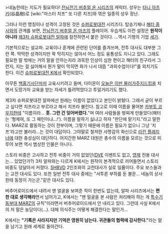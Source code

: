 >네놈한테는 지도가 필요하다!
[[전뇌전기 버추얼 온 시리즈]]의 캐릭터. 
성우는 [[타니 아츠키]](谷晶樹)로 [wiki:"마스터 치프" 또 다른 치프]와 엮은 일종의 성우 장난.

그러나 이런 명칭이나 성격이 고정된 것은 [[슈퍼로봇대전]] 시리즈다. 탑승기체나 [[해터 중사]]와의 관계를 보면, [[전뇌전기 버추얼 온 마즈]]의 플레이어. 우습게도 이런 설정은 '''원작이 아니라''' [[제3차 슈퍼로봇대전 알파]]에 참전하면서 붙은 것이다. ...역시 기행의 기업 [[세가]].

기본적으로는 설교파. 교육이나 훈계에 관련된 단어를 즐겨쓰며, 전투 대사도 대부분 그런 쪽. 딱딱한 성격이지만 꽉 막히지는 않아서 어느 정도 융통성도 지니고 있다. 그래도 필요한 말 밖에는 거의 말을 안하는지라 과묵한 인상이 심한 편이고 해터의 친구라서 그런지, 지는 걸 싫어해서 뭔가 말이 막히면 화가 나서 대뜸 "과외수업이다!"를 외치기도 한다. 이건 [[슈퍼로봇대전 K]]에서 확인되었다. 

아무튼 [[백홍기사단]]마저 교육시키려고 들며, 다이몬이 [[오늘은 이만 물러가주지]]드립을 치면서 도망가자 교육을 받는 자세가 틀려먹었다고 투덜거리기도 했다.

제3차 슈퍼로봇대전 알파에선 원래는 이름이 없었다고 본인이 밝혔다. 그래서 굳이 부르고 싶다면 치프라고 부르라고 해서 치프라 불린다. 참고로 이때 이름을 물어본 [[카부토 코우지]]한테 "이름이라... '''훗. 그런 건 잊어버렸다.'''"며 여러 사람들을 벙찌게 만들었다(해터는 '형제여, 또 그 패턴이냐...!'). 이름을 말하기 싫냐고 하자 "판단에 맡기지."라고 말한다. MARZ로 활동하는 것이 전부이며, 그렇기 때문에 이름은 필요가 없으니 그냥 '치프'라고만 불러라...는 것이 대답이다. 그야말로 철저한 사명감의 화신으로 [[리린 플래지너]]에 대한 충성심이 대단하다. 어지간한 MARZ 대원은 총수의 이름을 모르는 것으로 미루어 보면 역시 범상한 인물은 아니다.

스토리 비중은 고사하고 전투 비중이 거의 없었던([[DVE]] 이벤트도 없고, [[영제]] 전용 대사는... 있었던가?) 3차 알파와는 다르게 K에서는 원작이 본격적으로 끼어들면서 스토리 비중도 덩달아서 커졌다. [[SHBVD]] 2인조와의 교전대사가 실로 일품이다. 주요 보스들과는 교전 대사도 있다. 또한 일반 전투 대사 중에는 "서투른 부하를 둔 불운... 네놈의 상사한테 동정이 가는군."같은 대사도 있다.

버추어로이드에서 내려서 맨 얼굴을 보여준 적이 한번도 없는데, 알파 시리즈에서는 '''편한 대로 생각해라'''면서 넘어가고, K에서는 "맨 얼굴을 본 사람은 처리해야 하는 게 [[특수기동부대 MARZ]]의 규칙"이라면서 버추어로이드에서 안 내리고 있다. 그런데 사실 K에서의 저 말은 농담이다(…). 대체 의식주는 어떻게 해결한다는 말인가...

K에서는 '''"기록은 사라지지만 기억은 영원히 남는다. 귀관들의 협력에 감사한다."'''라는 말을 남기고 원래 세계로 돌아간다.

